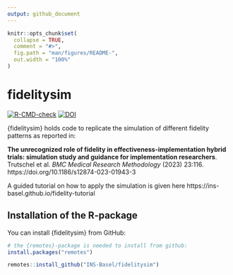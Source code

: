 ```yaml
---
output: github_document
---
```


<!-- README.md is generated from README.Rmd. Please edit that file -->

```r
knitr::opts_chunk$set(
  collapse = TRUE,
  comment = "#>",
  fig.path = "man/figures/README-",
  out.width = "100%"
)
```

# fidelitysim

<!-- badges: start -->
[![R-CMD-check](https://github.com/INS-Basel/fidelitysim/actions/workflows/R-CMD-check.yaml/badge.svg)](https://github.com/INS-Basel/fidelitysim/actions/workflows/R-CMD-check.yaml) [![DOI](https://zenodo.org/badge/497928840.svg)](https://zenodo.org/badge/latestdoi/497928840)
<!-- badges: end -->

{fidelitysim} holds code to replicate the simulation of different fidelity patterns 
as reported in:   

**The unrecognized role of fidelity in effectiveness-implementation hybrid trials: 
simulation study and guidance for implementation researchers**. Trutschel et al.
*BMC Medical Research Methodology* (2023) 23:116. 
https://doi.org/10.1186/s12874-023-01943-3

A guided tutorial on how to apply the simulation is given here https://ins-basel.github.io/fidelity-tutorial



## Installation of the R-package

You can install {fidelitysim} from GitHub:

``` r
# the {remotes}-package is needed to install from github: 
install.packages("remotes")

remotes::install_github("INS-Basel/fidelitysim")
```
